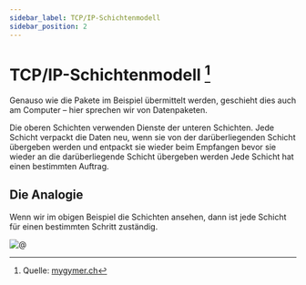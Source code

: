 ```yaml
---
sidebar_label: TCP/IP-Schichtenmodell
sidebar_position: 2
---
```



# TCP/IP-Schichtenmodell [^1]

Genauso wie die Pakete im Beispiel übermittelt werden, geschieht dies auch am Computer – hier sprechen wir von Datenpaketen.

Die oberen Schichten verwenden Dienste der unteren Schichten.
Jede Schicht verpackt die Daten neu, wenn sie von der darüberliegenden Schicht übergeben werden und entpackt sie wieder beim Empfangen bevor sie wieder an die darüberliegende Schicht übergeben werden
Jede Schicht hat einen bestimmten Auftrag.

<Stack />

## Die Analogie

Wenn wir im obigen Beispiel die Schichten ansehen, dann ist jede Schicht für einen bestimmten Schritt zuständig.

![@](./img/0b-schichtenmodell-analogie.png)


[^1]: Quelle: [mygymer.ch](https://informatik.mygymer.ch/g23c/008.rechnernetze-kommunikation/02.tcp-ip.html)